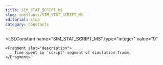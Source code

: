 ```yaml
---
title: SIM_STAT_SCRIPT_MS
slug: constants/SIM_STAT_SCRIPT_MS
editorial: stub
category: constants
---
```


<LSLConstant
	name="SIM_STAT_SCRIPT_MS"
	type="integer"
	value="9"
>
	<Fragment slot="description">
		Time spent in 'script' segment of simulation frame.
	</Fragment>
</LSLConstant>
